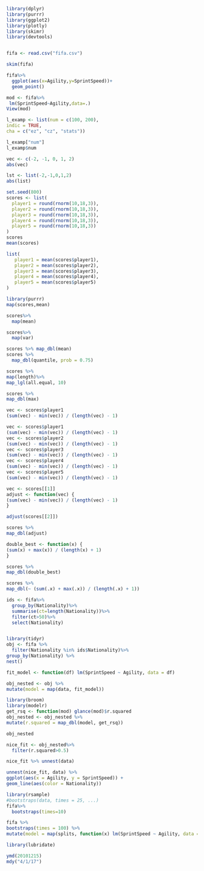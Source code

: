 
```r
library(dplyr)
library(purrr)
library(ggplot2)
library(plotly)
library(skimr)
library(devtools)


fifa <- read.csv("fifa.csv")
```


```r
skim(fifa)
```


```r
fifa%>%
  ggplot(aes(x=Agility,y=SprintSpeed))+
  geom_point()
```


```r
mod <- fifa%>%
 lm(SprintSpeed~Agility,data=.)
View(mod)
```


```r
l_examp <- list(num = c(100, 200),
indic = TRUE,
cha = c("ez", "cz", "stats"))

l_examp["num"]
l_examp$num

```

```r
vec <- c(-2, -1, 0, 1, 2)
abs(vec)

lst <- list(-2,-1,0,1,2)
abs(list)
```

```r
set.seed(800)
scores <- list(
  player1 = round(rnorm(10,18,3)),
  player2 = round(rnorm(10,18,3)),
  player3 = round(rnorm(10,18,3)),
  player4 = round(rnorm(10,18,3)),
  player5 = round(rnorm(10,18,3))
)
scores
mean(scores)
```


```r
list(
   player1 = mean(scores$player1),
   player2 = mean(scores$player2),
   player3 = mean(scores$player3),
   player4 = mean(scores$player4),
   player5 = mean(scores$player5)
)
```


```r
library(purrr)
map(scores,mean)

scores%>%
  map(mean)
```


```r
scores%>%
  map(var)
```

```r
scores %>% map_dbl(mean)
scores %>% 
  map_dbl(quantile, prob = 0.75)
```

```r
scores %>%
map(length)%>%
map_lgl(all.equal, 10)
```


```r
scores %>%
map_dbl(max)
```



```r
vec <- scores$player1
(sum(vec) - min(vec)) / (length(vec) - 1)
```



```r

vec <- scores$player1
(sum(vec) - min(vec)) / (length(vec) - 1)
vec <- scores$player2
(sum(vec) - min(vec)) / (length(vec) - 1)
vec <- scores$player3
(sum(vec) - min(vec)) / (length(vec) - 1)
vec <- scores$player4
(sum(vec) - min(vec)) / (length(vec) - 1)
vec <- scores$player5
(sum(vec) - min(vec)) / (length(vec) - 1)
```


```r
vec <- scores[[1]]
adjust <- function(vec) {
(sum(vec) - min(vec)) / (length(vec) - 1)
}

adjust(scores[[2]])
```

```r
scores %>%
map_dbl(adjust)
```


```r
double_best <- function(x) {
(sum(x) + max(x)) / (length(x) + 1)
}

scores %>%
map_dbl(double_best)

```


```r
scores %>%
map_dbl(~ (sum(.x) + max(.x)) / (length(.x) + 1))
```


```r

ids <- fifa%>%
  group_by(Nationality)%>%
  summarise(ct=length(Nationality))%>%
  filter(ct>50)%>%
  select(Nationality)


library(tidyr)
obj <- fifa %>%
  filter(Nationality %in% ids$Nationality)%>%
group_by(Nationality) %>%
nest()


```



```r
fit_model <- function(df) lm(SprintSpeed ~ Agility, data = df)

obj_nested <- obj %>%
mutate(model = map(data, fit_model))


```


```r
library(broom)
library(modelr)
get_rsq <- function(mod) glance(mod)$r.squared
obj_nested <- obj_nested %>%
mutate(r.squared = map_dbl(model, get_rsq))

obj_nested
```

```r
nice_fit <- obj_nested%>%
  filter(r.squared>0.5)

nice_fit %>% unnest(data)
```

```r
unnest(nice_fit, data) %>%
ggplot(aes(x = Agility, y = SprintSpeed)) +
geom_line(aes(color = Nationality))
```


```r
library(rsample)
#bootstraps(data, times = 25, ...)
fifa%>%
  bootstraps(times=10)
```


```r
fifa %>%
bootstraps(times = 100) %>%
mutate(model = map(splits, function(x) lm(SprintSpeed ~ Agility, data = analysis(x))))
```

```r
library(lubridate)

ymd(20101215)
mdy("4/1/17")
```



